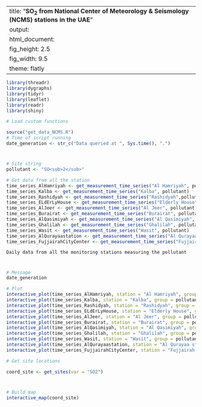 
---
title: "**SO<sub>2</sub> from National Center of Meteorology & Seismology (NCMS) stations in the UAE**"
output:
  html_document:
    fig_height: 2.5
    fig_width: 9.5
    theme: flatly
---

```{r set_up, message = FALSE, echo = FALSE, warning = FALSE}
library(threadr)
library(dygraphs)
library(tidyr)
library(leaflet)
library(readr)
library(shiny)

# Load custom functions

source("get_data_NCMS.R")
# Time of script running
date_generation <- str_c("Data queried at ", Sys.time(), ".")
```
# 

## 
```{r import_data, message = FALSE, echo = FALSE, results = "hide", cache = TRUE, warning = FALSE}

# Site string
pollutant <- "SO<sub>2</sub>"

# Get data from all the station
time_series_AlHamriyah <- get_measurement_time_series("Al Hamriyah", pollutant)
time_series_Kalba <- get_measurement_time_series("Kalba", pollutant)
time_series_Rashidyah <- get_measurement_time_series("Rashidyah",pollutant)
time_series_ELdErLyHouse <- get_measurement_time_series("Elderly House", pollutant)
time_series_AlJeer <- get_measurement_time_series("Al Jeer", pollutant)
time_series_Burairat <- get_measurement_time_series("Burairat", pollutant)
time_series_AlQasimiyah <- get_measurement_time_series("Al Qasimiyah", pollutant)
time_series_Ghalilah <- get_measurement_time_series("Ghalilah", pollutant)
time_series_Wasit <- get_measurement_time_series("Wasit", pollutant)
time_series_AlQurayaastation <- get_measurement_time_series("Al Qurayaa station", pollutant)
time_series_FujjairahCityCenter <- get_measurement_time_series("Fujjairah City Center", pollutant)
```

 `Daily data from all the monitoring stations measuring the pollutant`
 
# 

## 

```{r plot_NCMS_NO2, echo = FALSE, cache = TRUE}
# Message
date_generation

# Plot
interactive_plot(time_series_AlHamriyah, station = "Al Hamriyah", group = pollutant, pollu="SO2")
interactive_plot(time_series_Kalba, station = "Kalba", group = pollutant, pollu="SO2")
interactive_plot(time_series_Rashidyah, station = "Rashidyah", group = pollutant, pollu="SO2")
interactive_plot(time_series_ELdErLyHouse, station = "Elderly House", group = pollutant, pollu="SO2")
interactive_plot(time_series_AlJeer, station = "Al Jeer", group = pollutant, pollu="SO2")
interactive_plot(time_series_Burairat, station = "Burairat", group = pollutant, pollu="SO2")
interactive_plot(time_series_AlQasimiyah, station = "Al Qasimiyah", group = pollutant, pollu="SO2")
interactive_plot(time_series_Ghalilah, station = "Ghalilah", group = pollutant, pollu="SO2")
interactive_plot(time_series_Wasit, station = "Wasit", group = pollutant, pollu="SO2")
interactive_plot(time_series_AlQurayaastation, station = "Al Qurayaa station", group = pollutant, pollu="SO2")
interactive_plot(time_series_FujjairahCityCenter, station = "Fujjairah City Center", group = pollutant, pollu="SO2")

```


```{r import_data_for_map, message = FALSE, echo = FALSE, results = "hide", cache = TRUE}
# Get site locations

coord_site <- get_sites(var = "SO2")

```
#
 
##

```{r map, fig.height = 8, echo = FALSE, message = FALSE, cache = TRUE}
# Build map
interactive_map(coord_site)
```

 
 